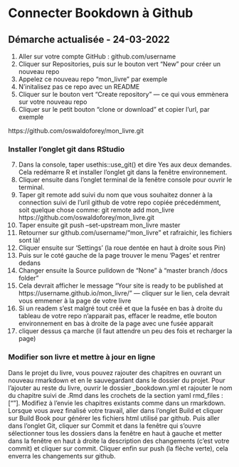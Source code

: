 # Connecter Bookdown à Github {#setup}

## Démarche actualisée - 24-03-2022

1. Aller sur votre compte GitHub : github.com/username
2. Cliquer sur Repositories, puis sur le bouton vert "New" pour créer un nouveau repo
3. Appelez ce nouveau repo "mon_livre" par exemple
4. N'initalisez pas ce repo avec un README
5. Cliquer sur le bouton vert "Create repository" — ce qui vous emmènera sur votre nouveau repo
6. Cliquer sur le petit bouton "clone or download" et copier l'url, par exemple

https://github.com/oswaldoforey/mon_livre.git

### Installer l'onglet git dans RStudio

7. Dans la console, taper usethis::use_git() et dire Yes aux deux demandes. Cela redémarre R et installer l'onglet git dans la fenêtre environnement.
8. Cliquer ensuite dans l'onglet terminal de la fenêtre console pour ouvrir le terminal. 
9. Taper git remote add suivi du nom que vous souhaitez donner à la connection suivi de l'uril github de votre repo copiée précedémment, soit quelque chose comme:
git remote add mon_livre https://github.com/oswaldoforey/mon_livre.git 
10. Taper ensuite git push --set-upstream mon_livre master
11. Retourner sur github.com/username/"mon_livre" et rafraichir, les fichiers sont là! 
12. Cliquer ensuite sur 'Settings' (la roue dentée en haut à droite sous Pin)
13. Puis sur le coté gauche de la page trouver le menu 'Pages' et rentrer dedans
14. Changer ensuite la Source pulldown de "None" à "master branch /docs folder"
15. Cela devrait afficher le message "Your site is ready to be published at https://username.github.io/mon_livre/" — cliquer sur le lien, cela devrait vous emmener à la page de votre livre
16. Si un readem s'est malgré tout créé et que la fusée en bas à droite du tableau de votre repo n'apparait pas, effacer le readme, etle bouton environnement en bas à droite de la page avec une fusée apparait
17. cliquer dessus ça marche (il faut attendre un peu des fois et recharger la page)


### Modifier son livre et mettre à jour en ligne

Dans le projet du livre, vous pouvez rajouter des chapitres en ouvrant un nouveau rmarkdown et en le sauvegardant dans le dossier du projet. Pour l'ajouter au reste du livre, ouvrir le dossier _bookdown.yml et rajouter le nom du chapitre suivi de .Rmd dans les crochets de la section yaml rmd_files :[""]. Modifiez à l'envie les chapitres existants comme dans un rmarkdown.
Lorsque vous avez finalisé votre travail, aller dans l'onglet Build et cliquer sur Build Book pour générer les fichiers html utilisé par github. Puis aller dans l'onglet Git, cliquer sur Commit et  dans la fenêtre qui s'ouvre sélectionner tous les dossiers dans la fenêtre en haut à gauche et metter dans la fenêtre en haut à droite la description des changements (c'est votre commit) et cliquer sur commit. Cliquer enfin sur push (la flèche verte), cela enverra les changements sur github.  
